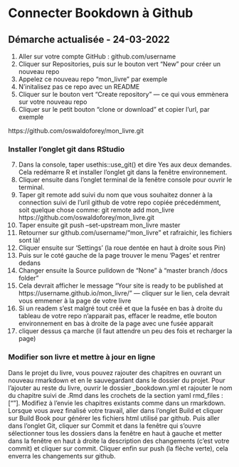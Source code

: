 # Connecter Bookdown à Github {#setup}

## Démarche actualisée - 24-03-2022

1. Aller sur votre compte GitHub : github.com/username
2. Cliquer sur Repositories, puis sur le bouton vert "New" pour créer un nouveau repo
3. Appelez ce nouveau repo "mon_livre" par exemple
4. N'initalisez pas ce repo avec un README
5. Cliquer sur le bouton vert "Create repository" — ce qui vous emmènera sur votre nouveau repo
6. Cliquer sur le petit bouton "clone or download" et copier l'url, par exemple

https://github.com/oswaldoforey/mon_livre.git

### Installer l'onglet git dans RStudio

7. Dans la console, taper usethis::use_git() et dire Yes aux deux demandes. Cela redémarre R et installer l'onglet git dans la fenêtre environnement.
8. Cliquer ensuite dans l'onglet terminal de la fenêtre console pour ouvrir le terminal. 
9. Taper git remote add suivi du nom que vous souhaitez donner à la connection suivi de l'uril github de votre repo copiée précedémment, soit quelque chose comme:
git remote add mon_livre https://github.com/oswaldoforey/mon_livre.git 
10. Taper ensuite git push --set-upstream mon_livre master
11. Retourner sur github.com/username/"mon_livre" et rafraichir, les fichiers sont là! 
12. Cliquer ensuite sur 'Settings' (la roue dentée en haut à droite sous Pin)
13. Puis sur le coté gauche de la page trouver le menu 'Pages' et rentrer dedans
14. Changer ensuite la Source pulldown de "None" à "master branch /docs folder"
15. Cela devrait afficher le message "Your site is ready to be published at https://username.github.io/mon_livre/" — cliquer sur le lien, cela devrait vous emmener à la page de votre livre
16. Si un readem s'est malgré tout créé et que la fusée en bas à droite du tableau de votre repo n'apparait pas, effacer le readme, etle bouton environnement en bas à droite de la page avec une fusée apparait
17. cliquer dessus ça marche (il faut attendre un peu des fois et recharger la page)


### Modifier son livre et mettre à jour en ligne

Dans le projet du livre, vous pouvez rajouter des chapitres en ouvrant un nouveau rmarkdown et en le sauvegardant dans le dossier du projet. Pour l'ajouter au reste du livre, ouvrir le dossier _bookdown.yml et rajouter le nom du chapitre suivi de .Rmd dans les crochets de la section yaml rmd_files :[""]. Modifiez à l'envie les chapitres existants comme dans un rmarkdown.
Lorsque vous avez finalisé votre travail, aller dans l'onglet Build et cliquer sur Build Book pour générer les fichiers html utilisé par github. Puis aller dans l'onglet Git, cliquer sur Commit et  dans la fenêtre qui s'ouvre sélectionner tous les dossiers dans la fenêtre en haut à gauche et metter dans la fenêtre en haut à droite la description des changements (c'est votre commit) et cliquer sur commit. Cliquer enfin sur push (la flèche verte), cela enverra les changements sur github.  
